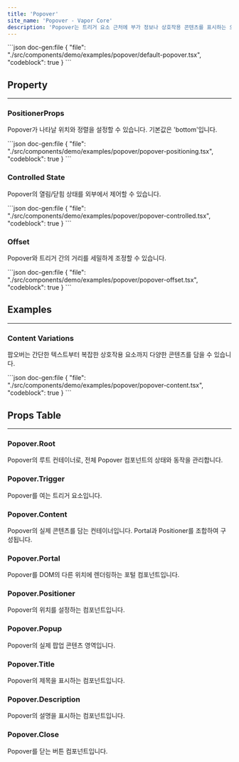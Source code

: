 ```yaml
---
title: 'Popover'
site_name: 'Popover - Vapor Core'
description: 'Popover는 트리거 요소 근처에 부가 정보나 상호작용 콘텐츠를 표시하는 오버레이 컴포넌트입니다. 툴팁, 메뉴, 폼, 상세 정보 등을 표시할 때 사용합니다.'
---
```


<Demo name="popover/default-popover">
```json doc-gen:file
{
    "file": "./src/components/demo/examples/popover/default-popover.tsx",
    "codeblock": true
}
```
</Demo>

## Property

---

### PositionerProps

Popover가 나타날 위치와 정렬을 설정할 수 있습니다. 기본값은 'bottom'입니다.

<Demo name="popover/popover-positioning">
```json doc-gen:file
{
    "file": "./src/components/demo/examples/popover/popover-positioning.tsx",
    "codeblock": true
}
```
</Demo>

### Controlled State

Popover의 열림/닫힘 상태를 외부에서 제어할 수 있습니다.

<Demo name="popover/popover-controlled">
```json doc-gen:file
{
    "file": "./src/components/demo/examples/popover/popover-controlled.tsx",
    "codeblock": true
}
```
</Demo>

### Offset

Popover와 트리거 간의 거리를 세밀하게 조정할 수 있습니다.

<Demo name="popover/popover-offset">
```json doc-gen:file
{
    "file": "./src/components/demo/examples/popover/popover-offset.tsx",
    "codeblock": true
}
```
</Demo>

## Examples

---

### Content Variations

팝오버는 간단한 텍스트부터 복잡한 상호작용 요소까지 다양한 콘텐츠를 담을 수 있습니다.

<Demo name="popover/popover-content">
```json doc-gen:file
{
    "file": "./src/components/demo/examples/popover/popover-content.tsx",
    "codeblock": true
}
```
</Demo>

## Props Table

---

### Popover.Root

Popover의 루트 컨테이너로, 전체 Popover 컴포넌트의 상태와 동작을 관리합니다.

<ComponentPropsTable file="popover" section="rootProps" />

### Popover.Trigger

Popover를 여는 트리거 요소입니다.

<ComponentPropsTable file="popover" section="triggerProps" />

### Popover.Content

Popover의 실제 콘텐츠를 담는 컨테이너입니다. Portal과 Positioner를 조합하여 구성됩니다.

<ComponentPropsTable file="popover" section="contentProps" />

### Popover.Portal

Popover를 DOM의 다른 위치에 렌더링하는 포털 컴포넌트입니다.

<ComponentPropsTable file="popover" section="portalProps" />

### Popover.Positioner

Popover의 위치를 설정하는 컴포넌트입니다.

<ComponentPropsTable file="popover" section="positionerProps" />

### Popover.Popup

Popover의 실제 팝업 콘텐츠 영역입니다.

<ComponentPropsTable file="popover" section="popupProps" />

### Popover.Title

Popover의 제목을 표시하는 컴포넌트입니다.

<ComponentPropsTable file="popover" section="titleProps" />

### Popover.Description

Popover의 설명을 표시하는 컴포넌트입니다.

<ComponentPropsTable file="popover" section="descriptionProps" />

### Popover.Close

Popover를 닫는 버튼 컴포넌트입니다.

<ComponentPropsTable file="popover" section="closeProps" />
